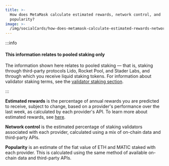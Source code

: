```yaml
---
title: >-
  How does MetaMask calculate estimated rewards, network control, and
  popularity?
image: >-
  /img/socialCards/how-does-metamask-calculate-estimated-rewards-network-control-and-popularity.jpg
---
```



<CustomLayout />

:::info

#### This information relates to pooled staking only

The information shown here relates to pooled staking — that is, staking through third-party protocols Lido, Rocket Pool, and Stader Labs, and through which you receive liquid staking tokens. For information about validator staking terms, see the [validator staking section](/metamask-portfolio/stake/validator-staking).

:::

**Estimated rewards** is the percentage of annual rewards you are predicted to receive, subject to change, based on a provider's performance over the last week, as calculated by each provider's API. To learn more about estimated rewards, see [here](/metamask-portfolio/stake/pooled-staking/how-do-estimated-rewards-work-).

**Network control** is the estimated percentage of staking validators associated with each provider, calculated using a mix of on-chain data and third-party APIs.

**Popularity** is an estimate of the fiat value of ETH and MATIC staked with each provider. This is calculated using the same method of available on-chain data and third-party APIs.
